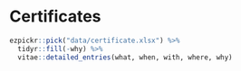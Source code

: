 
\vspace{5 mm}

# Certificates

```{r certificate}
ezpickr::pick("data/certificate.xlsx") %>%
  tidyr::fill(-why) %>%
  vitae::detailed_entries(what, when, with, where, why)
```
